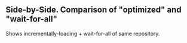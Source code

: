 
## Side-by-Side. Comparison of "optimized" and "wait-for-all"

Shows incrementally-loading + wait-for-all of same repository.

<LinkList rootPath="/side-by-side" />

